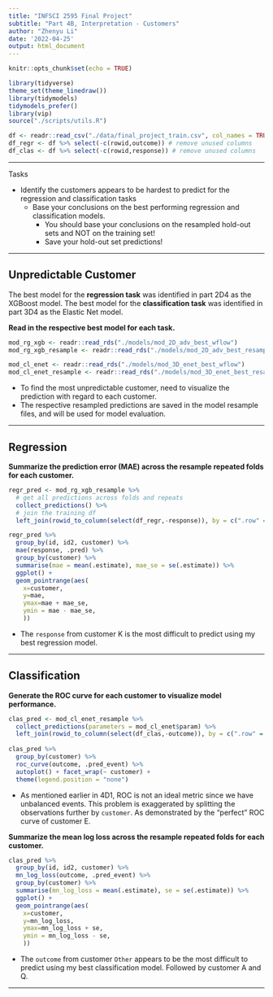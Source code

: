 ```yaml
---
title: "INFSCI 2595 Final Project"
subtitle: "Part 4B, Interpretation - Customers"
author: "Zhenyu Li"
date: '2022-04-25'
output: html_document
---
```


```r
knitr::opts_chunk$set(echo = TRUE)
```

```r
library(tidyverse)
theme_set(theme_linedraw())
library(tidymodels)
tidymodels_prefer()
library(vip)
source("./scripts/utils.R")
```


```r
df <- readr::read_csv("./data/final_project_train.csv", col_names = TRUE)
df_regr <- df %>% select(-c(rowid,outcome)) # remove unused columns
df_clas <- df %>% select(-c(rowid,response)) # remove unused columns
```

----

Tasks

- Identify the customers appears to be hardest to predict for the regression and classification tasks
  - Base your conclusions on the best performing regression and classification models.
    - You should base your conclusions on the resampled hold-out sets and NOT on the training set!
    - Save your hold-out set predictions!

----

## Unpredictable Customer

The best model for the **regression task** was identified in part 2D4 as the XGBoost model. 
The best model for the **classification task** was identified in part 3D4 as the Elastic Net model. 

**Read in the respective best model for each task.**

```r
mod_rg_xgb <- readr::read_rds("./models/mod_2D_adv_best_wflow")
mod_rg_xgb_resample <- readr::read_rds("./models/mod_2D_adv_best_resample")

mod_cl_enet <- readr::read_rds("./models/mod_3D_enet_best_wflow")
mod_cl_enet_resample <- readr::read_rds("./models/mod_3D_enet_best_resample")
```


- To find the most unpredictable customer, need to visualize the prediction with regard to each customer. 
- The respective resampled predictions are saved in the model resample files, and will be used for model evaluation. 

----

## Regression

**Summarize the prediction error (MAE) across the resample repeated folds for each customer.** 

```r
regr_pred <- mod_rg_xgb_resample %>% 
  # get all predictions across folds and repeats
  collect_predictions() %>% 
  # join the training df
  left_join(rowid_to_column(select(df_regr,-response)), by = c(".row" = "rowid"))

regr_pred %>% 
  group_by(id, id2, customer) %>% 
  mae(response, .pred) %>% 
  group_by(customer) %>% 
  summarise(mae = mean(.estimate), mae_se = se(.estimate)) %>% 
  ggplot() +
  geom_pointrange(aes(
    x=customer,
    y=mae, 
    ymax=mae + mae_se, 
    ymin = mae - mae_se,
    ))
```

- The `response` from customer K is the most difficult to predict using my best regression model.  

----

## Classification

**Generate the ROC curve for each customer to visualize model performance.**   

```r
clas_pred <- mod_cl_enet_resample %>% 
  collect_predictions(parameters = mod_cl_enet$param) %>% 
  left_join(rowid_to_column(select(df_clas,-outcome)), by = c(".row" = "rowid"))    
  
clas_pred %>% 
  group_by(customer) %>% 
  roc_curve(outcome, .pred_event) %>% 
  autoplot() + facet_wrap(~ customer) + 
  theme(legend.position = "none")
```

- As mentioned earlier in 4D1, ROC is not an ideal metric since we have unbalanced events. This problem is exaggerated by splitting the observations further by `customer`. As demonstrated by the "perfect" ROC curve of customer E.  

**Summarize the mean log loss across the resample repeated folds for each customer.** 

```r
clas_pred %>% 
  group_by(id, id2, customer) %>% 
  mn_log_loss(outcome, .pred_event) %>% 
  group_by(customer) %>% 
  summarise(mn_log_loss = mean(.estimate), se = se(.estimate)) %>% 
  ggplot() +
  geom_pointrange(aes(
    x=customer,
    y=mn_log_loss, 
    ymax=mn_log_loss + se, 
    ymin = mn_log_loss - se,
    ))
```

- The `outcome` from customer `Other` appears to be the most difficult to predict using my best classification model. Followed by customer A and Q. 


----

